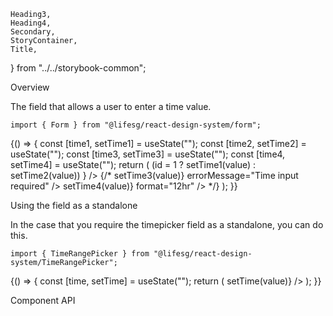 
    Heading3,
    Heading4,
    Secondary,
    StoryContainer,
    Title,
} from "../../storybook-common";

<Meta title="Form/TimeRangepicker" component={Form.TimeRangePicker} />

<Title>Form.TimeRangepicker</Title>

<Secondary>Overview</Secondary>

The field that allows a user to enter a time value.

```tsx
import { Form } from "@lifesg/react-design-system/form";
```

<Canvas>
    <Story name="TimeRangepicker">
        {() => {
            const [time1, setTime1] = useState("");
            const [time2, setTime2] = useState("");
            const [time3, setTime3] = useState("");
            const [time4, setTime4] = useState("");
            return (
                <StoryContainer>
                    <Container>
                        <Form.TimerangePicker
                            label="This is a timepicker"
                            startTime={time1}
                            endTime={time2}
                            onChange={(id, value) =>
                                (id = 1 ? setTime1(value) : setTime2(value))
                            }
                        />
                        {/* <Form.TimeRangePicker
                            label="This is the disabled state"
                            disabled
                        />
                        <Form.TimeRangePicker
                            label="This is the error state"
                            value={time3}
                            onChange={(value) => setTime3(value)}
                            errorMessage="Time input required"
                        />
                        <Form.TimeRangePicker
                            label="This is the 12 hour format timepicker"
                            value={time4}
                            onChange={(value) => setTime4(value)}
                            format="12hr"
                        /> */}
                    </Container>
                </StoryContainer>
            );
        }}
    </Story>
</Canvas>

<Heading3>Using the field as a standalone</Heading3>

In the case that you require the timepicker field as a standalone, you can do this.

```tsx
import { TimeRangePicker } from "@lifesg/react-design-system/TimeRangePicker";
```

<Preview>
    <Story name="Standalone usage">
        {() => {
            const [time, setTime] = useState("");
            return (
                <StoryContainer>
                    <Container>
                        <TimeRangepicker
                            value={time}
                            onChange={(value) => setTime(value)}
                        />
                    </Container>
                </StoryContainer>
            );
        }}
    </Story>
</Preview>

<Secondary>Component API</Secondary>

<PropsTable />
